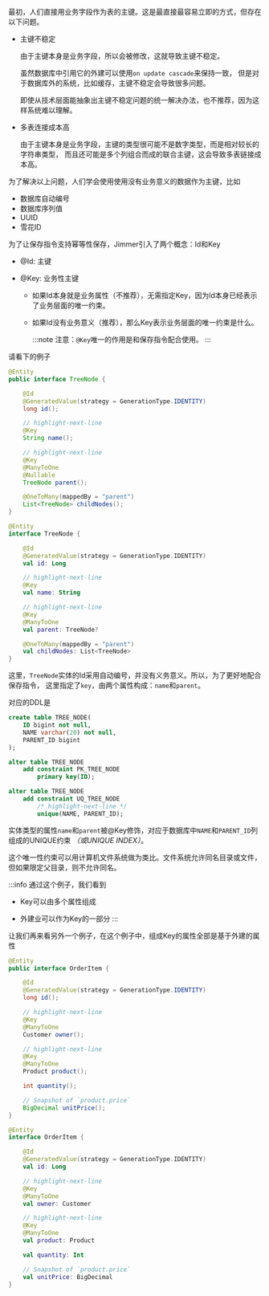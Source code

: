 
最初，人们直接用业务字段作为表的主键。这是最直接最容易立即的方式，但存在以下问题。

-   主键不稳定

    由于主键本身是业务字段，所以会被修改，这就导致主键不稳定。

    虽然数据库中引用它的外建可以使用`on update cascade`来保持一致，
    但是对于数据库外的系统，比如缓存，主键不稳定会导致很多问题。

    即使从技术层面能抽象出主键不稳定问题的统一解决办法，也不推荐，因为这样系统难以理解。

-   多表连接成本高

    由于主键本身是业务字段，主键的类型很可能不是数字类型，而是相对较长的字符串类型，
    而且还可能是多个列组合而成的联合主键，这会导致多表链接成本高。

为了解决以上问题，人们学会使用使用没有业务意义的数据作为主键，比如

-   数据库自动编号
-   数据库序列值
-   UUID
-   雪花ID

为了让保存指令支持幂等性保存，Jimmer引入了两个概念：Id和Key

-   @Id: 主键

-   @Key: 业务性主键

    -   如果Id本身就是业务属性（不推荐），无需指定Key，因为Id本身已经表示了业务层面的唯一约束。

    -   如果Id没有业务意义（推荐），那么Key表示业务层面的唯一约束是什么。

        :::note
        注意：`@Key`唯一的作用是和保存指令配合使用。
        :::

请看下的例子

<Tabs groupId="language">
<TabItem value="java" label="Java">

```java
@Entity
public interface TreeNode {

    @Id
    @GeneratedValue(strategy = GenerationType.IDENTITY)
    long id();

    // highlight-next-line
    @Key
    String name();

    // highlight-next-line
    @Key
    @ManyToOne
    @Nullable
    TreeNode parent();

    @OneToMany(mappedBy = "parent")
    List<TreeNode> childNodes();
}
```

</TabItem>
<TabItem value="kotlin" label="Kotlin">

```kotlin
@Entity
interface TreeNode {

    @Id
    @GeneratedValue(strategy = GenerationType.IDENTITY)
    val id: Long

    // highlight-next-line
    @Key
    val name: String

    // highlight-next-line
    @Key
    @ManyToOne
    val parent: TreeNode?

    @OneToMany(mappedBy = "parent")
    val childNodes: List<TreeNode>
}
```

</TabItem>
</Tabs>

这里，`TreeNode`实体的Id采用自动编号，并没有义务意义。所以，为了更好地配合保存指令，
这里指定了`key`，由两个属性构成：`name`和`parent`。

对应的DDL是

```sql
create table TREE_NODE(
    ID bigint not null,
    NAME varchar(20) not null,
    PARENT_ID bigint
);

alter table TREE_NODE
    add constraint PK_TREE_NODE
        primary key(ID);

alter table TREE_NODE
    add constraint UQ_TREE_NODE
        /* highlight-next-line */
        unique(NAME, PARENT_ID);
```

实体类型的属性`name`和`parent`被@Key修饰，对应于数据库中`NAME`和`PARENT_ID`列组成的UNIQUE约束 *（或UNIQUE INDEX）*。

这个唯一性约束可以用计算机文件系统做为类比。文件系统允许同名目录或文件，但如果限定父目录，则不允许同名。

:::info
通过这个例子，我们看到

-   Key可以由多个属性组成

-   外建业可以作为Key的一部分
:::

让我们再来看另外一个例子，在这个例子中，组成Key的属性全部是基于外建的属性

<Tabs groupId="language">
<TabItem value="java" label="Java">

```java
@Entity
public interface OrderItem {

    @Id
    @GeneratedValue(strategy = GenerationType.IDENTITY)
    long id();

    // highlight-next-line
    @Key
    @ManyToOne
    Customer owner();

    // highlight-next-line
    @Key
    @ManyToOne
    Product product();

    int quantity();

    // Snapshot of `product.price`
    BigDecimal unitPrice();
}
```

</TabItem>
<TabItem value="kotlin" label="Kotlin">

```kotlin
@Entity
interface OrderItem {

    @Id
    @GeneratedValue(strategy = GenerationType.IDENTITY)
    val id: Long

    // highlight-next-line
    @Key
    @ManyToOne
    val owner: Customer

    // highlight-next-line
    @Key
    @ManyToOne
    val product: Product

    val quantity: Int

    // Snapshot of `product.price`
    val unitPrice: BigDecimal
}
```

</TabItem>
</Tabs>
